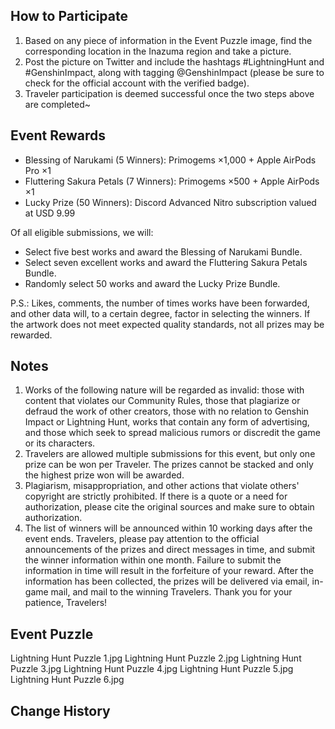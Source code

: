 {{Event
|name              = Lightning Hunt - Inazuma Themed Photography Event
|image             = Lightning Hunt - Inazuma Themed Photography Event.png
|type              = Web
|type2             = Submission
|time_known        = yes
|time_start        = 2021-07-23
|time_start_offset = GMT+8
|time_end          = 2021-08-21 23:59:00
|time_end_offset   = GMT+8
|link              = https://www.hoyolab.com/article/591265
|link2             = 
}}
==How to Participate==
#Based on any piece of information in the Event Puzzle image, find the corresponding location in the Inazuma region and take a picture.
#Post the picture on Twitter and include the hashtags #LightningHunt and #GenshinImpact, along with tagging @GenshinImpact (please be sure to check for the official account with the verified badge).
#Traveler participation is deemed successful once the two steps above are completed~

==Event Rewards==
*Blessing of Narukami (5 Winners): Primogems ×1,000 + Apple AirPods Pro ×1
*Fluttering Sakura Petals (7 Winners): Primogems ×500 + Apple AirPods ×1
*Lucky Prize (50 Winners): Discord Advanced Nitro subscription valued at USD 9.99

Of all eligible submissions, we will:
*Select five best works and award the Blessing of Narukami Bundle.
*Select seven excellent works and award the Fluttering Sakura Petals Bundle.
*Randomly select 50 works and award the Lucky Prize Bundle.

P.S.: Likes, comments, the number of times works have been forwarded, and other data will, to a certain degree, factor in selecting the winners. If the artwork does not meet expected quality standards, not all prizes may be rewarded.

==Notes==
#Works of the following nature will be regarded as invalid: those with content that violates our Community Rules, those that plagiarize or defraud the work of other creators, those with no relation to Genshin Impact or Lightning Hunt, works that contain any form of advertising, and those which seek to spread malicious rumors or discredit the game or its characters.
#Travelers are allowed multiple submissions for this event, but only one prize can be won per Traveler. The prizes cannot be stacked and only the highest prize won will be awarded.
#Plagiarism, misappropriation, and other actions that violate others' copyright are strictly prohibited. If there is a quote or a need for authorization, please cite the original sources and make sure to obtain authorization.
#The list of winners will be announced within 10 working days after the event ends. Travelers, please pay attention to the official announcements of the prizes and direct messages in time, and submit the winner information within one month. Failure to submit the information in time will result in the forfeiture of your reward. After the information has been collected, the prizes will be delivered via email, in-game mail, and mail to the winning Travelers. Thank you for your patience, Travelers!

==Event Puzzle==
<gallery hideaddbutton="true" captionalign="center">
Lightning Hunt Puzzle 1.jpg
Lightning Hunt Puzzle 2.jpg
Lightning Hunt Puzzle 3.jpg
Lightning Hunt Puzzle 4.jpg
Lightning Hunt Puzzle 5.jpg
Lightning Hunt Puzzle 6.jpg
</gallery>

==Change History==
{{Change History|2.0}}
